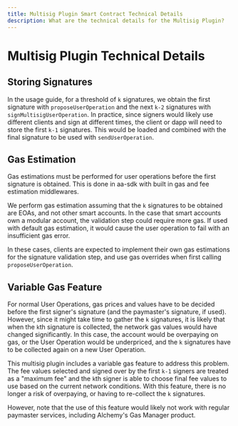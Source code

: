 ```yaml
---
title: Multisig Plugin Smart Contract Technical Details
description: What are the technical details for the Multisig Plugin?
---
```


# Multisig Plugin Technical Details

## Storing Signatures

In the usage guide, for a threshold of `k` signatures, we obtain the first signature with `proposeUserOperation` and the next `k-2` signatures with `signMultisigUserOperation`. In practice, since signers would likely use different clients and sign at different times, the client or dapp will need to store the first `k-1` signatures. This would be loaded and combined with the final signature to be used with `sendUserOperation`.

## Gas Estimation

Gas estimations must be performed for user operations before the first signature is obtained. This is done in aa-sdk with built in gas and fee estimation middlewares.

We perform gas estimation assuming that the `k` signatures to be obtained are EOAs, and not other smart accounts. In the case that smart accounts own a modular account, the validation step could require more gas. If used with default gas estimation, it would cause the user operation to fail with an insufficient gas error.

In these cases, clients are expected to implement their own gas estimations for the signature validation step, and use gas overrides when first calling `proposeUserOperation`.

## Variable Gas Feature

For normal User Operations, gas prices and values have to be decided before the first signer's signature (and the paymaster's signature, if used). However, since it might take time to gather the `k` signatures, it is likely that when the `k`th signature is collected, the network gas values would have changed significantly. In this case, the account would be overpaying on gas, or the User Operation would be underpriced, and the `k` signatures have to be collected again on a new User Operation.

This multisig plugin includes a variable gas feature to address this problem. The fee values selected and signed over by the first `k-1` signers are treated as a "maximum fee" and the `k`th signer is able to choose final fee values to use based on the current network conditions. With this feature, there is no longer a risk of overpaying, or having to re-collect the `k` signatures.

However, note that the use of this feature would likely not work with regular paymaster services, including Alchemy's Gas Manager product.
